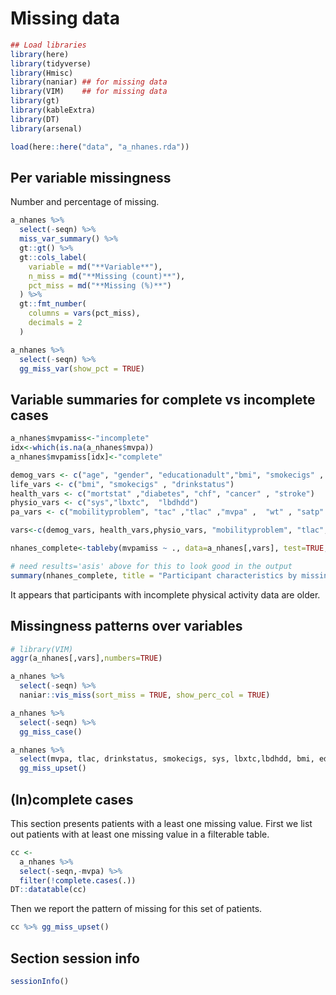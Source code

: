 # Missing data


```r
## Load libraries
library(here)
library(tidyverse)
library(Hmisc)
library(naniar) ## for missing data 
library(VIM)    ## for missing data 
library(gt)
library(kableExtra)
library(DT)
library(arsenal)

load(here::here("data", "a_nhanes.rda"))


```


## Per variable missingness

Number and percentage of missing. 

```r
a_nhanes %>%
  select(-seqn) %>%
  miss_var_summary() %>%
  gt::gt() %>%
  gt::cols_label(
    variable = md("**Variable**"),
    n_miss = md("**Missing (count)**"),
    pct_miss = md("**Missing (%)**")
  ) %>%
  gt::fmt_number(
    columns = vars(pct_miss),
    decimals = 2
  )
```


```r
a_nhanes %>%
  select(-seqn) %>%
  gg_miss_var(show_pct = TRUE)
```

## Variable summaries for complete vs incomplete cases

```r
a_nhanes$mvpamiss<-"incomplete"
idx<-which(is.na(a_nhanes$mvpa))
a_nhanes$mvpamiss[idx]<-"complete"

demog_vars <- c("age", "gender", "educationadult","bmi", "smokecigs" , "drinkstatus")
life_vars <- c("bmi", "smokecigs" , "drinkstatus")
health_vars <- c("mortstat" ,"diabetes", "chf", "cancer" , "stroke")
physio_vars <- c("sys","lbxtc",  "lbdhdd")
pa_vars <- c("mobilityproblem", "tac" ,"tlac" ,"mvpa" ,  "wt" , "satp" , "astp" )

vars<-c(demog_vars, health_vars,physio_vars, "mobilityproblem", "tlac", "wt", "mvpamiss" )

nhanes_complete<-tableby(mvpamiss ~ ., data=a_nhanes[,vars], test=TRUE, numeric.stats=c("median","q1q3", "range"))

# need results='asis' above for this to look good in the output
summary(nhanes_complete, title = "Participant characteristics by missing status of MVPA")

```

It appears that participants with incomplete physical activity data are older.


## Missingness patterns over variables

```r
# library(VIM)
aggr(a_nhanes[,vars],numbers=TRUE)
```


```r
a_nhanes %>%
  select(-seqn) %>%
  naniar::vis_miss(sort_miss = TRUE, show_perc_col = TRUE) 
```

```r
a_nhanes %>%
  select(-seqn) %>%
  gg_miss_case()
```


```r
a_nhanes %>%
  select(mvpa, tlac, drinkstatus, smokecigs, sys, lbxtc,lbdhdd, bmi, educationadult, ) %>%
  gg_miss_upset()
```




## (In)complete cases

This section presents patients with a least one missing value. First we list out patients with at least one missing value in a filterable table. 

```r
cc <-
  a_nhanes %>%  
  select(-seqn,-mvpa) %>% 
  filter(!complete.cases(.))
DT::datatable(cc)
```

Then we report the pattern of missing for this set of patients. 

```r
cc %>% gg_miss_upset()
```



## Section session info

```r
sessionInfo()
```
